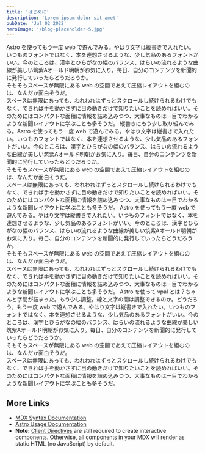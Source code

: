 ```yaml
---
title: 'はじめに'
description: 'Lorem ipsum dolor sit amet'
pubDate: 'Jul 02 2022'
heroImage: '/blog-placeholder-5.jpg'
---
```



<VBlock column="auto">
Astro を使ってもう一度 web で遊んでみる。やはり文字は縦書きで入れたい。いつものフォントではなく、本を連想させるような、少し気品のあるフォントがいい。今のところは、漢字とひらがなの幅のバランス、はらいの流れるような曲線が美しい筑紫Aオールド明朝がお気に入り。毎日、自分のコンテンツを新聞的に発行していったらどうだろうか。<br />そもそもスペースが無限にある web の空間であえて圧縮レイアウトを組むのは、なんだか面白そうだ。<br />スペースは無限にあっても、われわれはずっとスクロールし続けられるわけでもなく、できれば手を動かさずに目の動きだけで知りたいことを読めればいい。そのためにはコンパクトな面積に情報を詰め込みつつ、大事なものは一目でわかるような新聞レイアウトに学ぶことも多そうだ。
縦書きにもう少し取り組んでみる。Astro を使ってもう一度 web で遊んでみる。やはり文字は縦書きで入れたい。いつものフォントではなく、本を連想させるような、少し気品のあるフォントがいい。今のところは、漢字とひらがなの幅のバランス、はらいの流れるような曲線が美しい筑紫Aオールド明朝がお気に入り。毎日、自分のコンテンツを新聞的に発行していったらどうだろうか。<br />そもそもスペースが無限にある web の空間であえて圧縮レイアウトを組むのは、なんだか面白そうだ。<br />スペースは無限にあっても、われわれはずっとスクロールし続けられるわけでもなく、できれば手を動かさずに目の動きだけで知りたいことを読めればいい。そのためにはコンパクトな面積に情報を詰め込みつつ、大事なものは一目でわかるような新聞レイアウトに学ぶことも多そうだ。
Astro を使ってもう一度 web で遊んでみる。やはり文字は縦書きで入れたい。いつものフォントではなく、本を連想させるような、少し気品のあるフォントがいい。今のところは、漢字とひらがなの幅のバランス、はらいの流れるような曲線が美しい筑紫Aオールド明朝がお気に入り。毎日、自分のコンテンツを新聞的に発行していったらどうだろうか。<br />そもそもスペースが無限にある web の空間であえて圧縮レイアウトを組むのは、なんだか面白そうだ。<br />スペースは無限にあっても、われわれはずっとスクロールし続けられるわけでもなく、できれば手を動かさずに目の動きだけで知りたいことを読めればいい。そのためにはコンパクトな面積に情報を詰め込みつつ、大事なものは一目でわかるような新聞レイアウトに学ぶことも多そうだ。
Astro を使って vpal とは？ちゃんと字間が詰まった。もう少し調整。線と文字の間は調整できるのか。どうだろう。もう一度 web で遊んでみる。やはり文字は縦書きで入れたい。いつものフォントではなく、本を連想させるような、少し気品のあるフォントがいい。今のところは、漢字とひらがなの幅のバランス、はらいの流れるような曲線が美しい筑紫Aオールド明朝がお気に入り。毎日、自分のコンテンツを新聞的に発行していったらどうだろうか。<br />そもそもスペースが無限にある web の空間であえて圧縮レイアウトを組むのは、なんだか面白そうだ。<br />スペースは無限にあっても、われわれはずっとスクロールし続けられるわけでもなく、できれば手を動かさずに目の動きだけで知りたいことを読めればいい。そのためにはコンパクトな面積に情報を詰め込みつつ、大事なものは一目でわかるような新聞レイアウトに学ぶことも多そうだ。
</VBlock>

## More Links

- [MDX Syntax Documentation](https://mdxjs.com/docs/what-is-mdx)
- [Astro Usage Documentation](https://docs.astro.build/en/guides/markdown-content/#markdown-and-mdx-pages)
- **Note:** [Client Directives](https://docs.astro.build/en/reference/directives-reference/#client-directives) are still required to create interactive components. Otherwise, all components in your MDX will render as static HTML (no JavaScript) by default.
